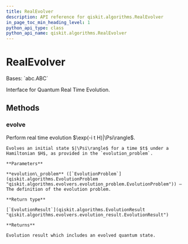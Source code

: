 ```yaml
---
title: RealEvolver
description: API reference for qiskit.algorithms.RealEvolver
in_page_toc_min_heading_level: 1
python_api_type: class
python_api_name: qiskit.algorithms.RealEvolver
---
```


# RealEvolver

<Class id="qiskit.algorithms.RealEvolver" isDedicatedPage={true} github="https://github.com/qiskit/qiskit/tree/stable/0.21/qiskit/algorithms/evolvers/real_evolver.py" signature="RealEvolver" modifiers="class">
  Bases: `abc.ABC`

  Interface for Quantum Real Time Evolution.

  ## Methods

  ### evolve

  <Function id="qiskit.algorithms.RealEvolver.evolve" signature="RealEvolver.evolve(evolution_problem)" modifiers="abstract">
    Perform real time evolution $\exp(-i t H)|\Psi\rangle$.

    Evolves an initial state $|\Psi\rangle$ for a time $t$ under a Hamiltonian $H$, as provided in the `evolution_problem`.

    **Parameters**

    **evolution\_problem** ([`EvolutionProblem`](qiskit.algorithms.EvolutionProblem "qiskit.algorithms.evolvers.evolution_problem.EvolutionProblem")) – The definition of the evolution problem.

    **Return type**

    [`EvolutionResult`](qiskit.algorithms.EvolutionResult "qiskit.algorithms.evolvers.evolution_result.EvolutionResult")

    **Returns**

    Evolution result which includes an evolved quantum state.
  </Function>
</Class>

